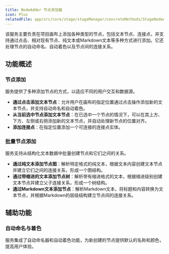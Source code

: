 ```yaml
---
title: NodeAdder 节点添加器
icon: Plus
relatedFile: app/src/core/stage/stageManager/concreteMethods/StageNodeAdder.tsx
---
```


该服务主要负责在项目画布上添加各种类型的节点，包括文本节点、连接点，并支持通过点击、相对现有节点、纯文本或Markdown文本等多种方式进行添加。它还处理节点的自动命名、自动着色以及节点间的连接关系。

## 功能概述

### 节点添加

服务提供了多种添加节点的方式，以适应不同的用户交互和数据源。

- **通过点击添加文本节点**：允许用户在画布的指定位置通过点击操作添加新的文本节点，并支持自动命名和自动着色。
- **从当前选中节点添加文本节点**：在已选中一个节点的情况下，可以在其上方、下方、左侧或右侧添加新的文本节点，并自动处理新节点的位置对齐。
- **添加连接点**：在指定位置添加一个可连接的连接点实体。

### 批量节点添加

服务支持从结构化文本数据中批量创建节点和它们之间的关系。

- **通过纯文本添加节点图**：解析特定格式的纯文本，根据文本内容创建文本节点并建立它们之间的连接关系，形成一个图结构。
- **通过带缩进的文本添加节点树**：解析带有缩进格式的文本，根据缩进级别创建文本节点并建立父子连接关系，形成一个树结构。
- **通过Markdown文本添加节点**：解析Markdown文本，将标题和内容转换为文本节点，并根据Markdown的层级结构建立节点间的连接关系。

## 辅助功能

### 自动命名与着色

服务集成了自动命名器和自动着色功能，为新创建的节点提供默认的名称和颜色，提高用户体验。
